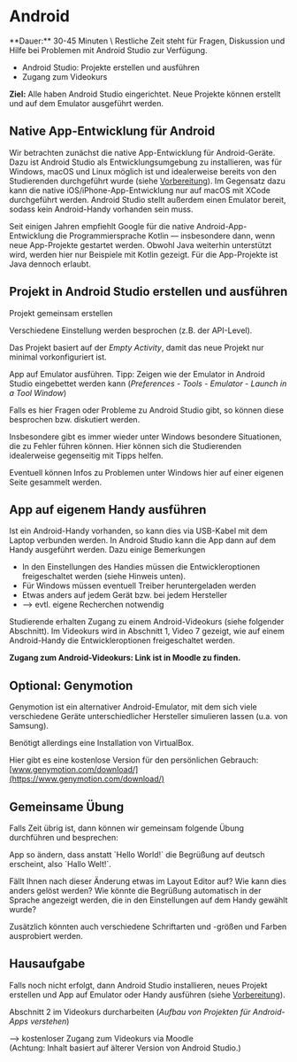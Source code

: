 
# Android

<Callout>
  **Dauer:** 30-45 Minuten \
  Restliche Zeit steht für Fragen, Diskussion und Hilfe bei Problemen
  mit Android Studio zur Verfügung.

  - Android Studio: Projekte erstellen und ausführen
  - Zugang zum Videokurs

  **Ziel:** Alle haben Android Studio eingerichtet. Neue Projekte 
  können erstellt und auf dem Emulator ausgeführt werden.
</Callout>


## Native App-Entwicklung für Android

Wir betrachten zunächst die native App-Entwicklung für 
Android-Geräte. Dazu ist Android Studio als Entwicklungsumgebung
zu installieren, was für Windows, macOS und Linux möglich ist
und idealerweise bereits von den Studierenden durchgeführt 
wurde (siehe [Vorbereitung](/mobile/setup)). Im Gegensatz dazu
kann die native iOS/iPhone-App-Entwicklung nur auf macOS
mit XCode durchgeführt werden. Android Studio stellt außerdem
einen Emulator bereit, sodass kein Android-Handy vorhanden sein muss.

Seit einigen Jahren empfiehlt Google für die native 
Android-App-Entwicklung die Programmiersprache Kotlin &mdash;
insbesondere dann, wenn neue App-Projekte gestartet werden.
Obwohl Java weiterhin unterstützt wird, werden hier nur Beispiele
mit Kotlin gezeigt. Für die App-Projekte ist Java dennoch erlaubt.

## Projekt in Android Studio erstellen und ausführen

Projekt gemeinsam erstellen

Verschiedene Einstellung werden besprochen (z.B. der API-Level).

Das Projekt basiert auf der _Empty Activity_, damit das neue
Projekt nur minimal vorkonfiguriert ist.

App auf Emulator ausführen. Tipp: Zeigen wie der Emulator
in Android Studio eingebettet werden kann 
(_Preferences - Tools - Emulator - Launch in a Tool Window_)

<Callout type="warning">
Falls es hier Fragen oder Probleme zu Android Studio gibt,
so können diese besprochen bzw. diskutiert werden.

Insbesondere gibt es immer wieder unter Windows besondere
Situationen, die zu Fehler führen können. Hier können sich die 
Studierenden idealerweise gegenseitig mit Tipps helfen.

Eventuell können Infos zu Problemen unter Windows hier auf
einer eigenen Seite gesammelt werden.
</Callout>

## App auf eigenem Handy ausführen
Ist ein Android-Handy vorhanden, so kann dies via USB-Kabel
mit dem Laptop verbunden werden. In Android Studio kann die
App dann auf dem Handy ausgeführt werden. Dazu einige Bemerkungen

- In den Einstellungen des Handies müssen die Entwickleroptionen freigeschaltet werden (siehe Hinweis unten).
- Für Windows müssen eventuell Treiber heruntergeladen werden
- Etwas anders auf jedem Gerät bzw. bei jedem Hersteller
- &xrarr; evtl. eigene Recherchen notwendig

Studierende erhalten Zugang zu einem Android-Videokurs (siehe 
folgender Abschnitt). Im Videokurs wird in Abschnitt 1, Video 7
gezeigt, wie auf einem Android-Handy die Entwickleroptionen
freigeschaltet werden.

**Zugang zum Android-Videokurs: Link ist in Moodle zu finden.**

## Optional: Genymotion

Genymotion ist ein alternativer Android-Emulator, mit dem sich 
viele verschiedene Geräte unterschiedlicher Hersteller simulieren 
lassen (u.a. von Samsung).

Benötigt allerdings eine Installation von VirtualBox.

Hier gibt es eine kostenlose Version für den persönlichen 
Gebrauch: [www.genymotion.com/download/](https://www.genymotion.com/download/)

## Gemeinsame Übung

Falls Zeit übrig ist, dann können wir gemeinsam folgende
Übung durchführen und besprechen:

<Callout type="warning" emoji="👨🏻‍💻">
App so ändern, dass anstatt `Hello World!` die Begrüßung auf deutsch erscheint, also `Hallo Welt!`.

Fällt Ihnen nach dieser Änderung etwas im Layout Editor auf? Wie kann dies anders gelöst werden? Wie könnte die Begrüßung automatisch in der Sprache angezeigt werden, die in den Einstellungen auf dem Handy gewählt wurde?

Zusätzlich könnten auch verschiedene Schriftarten und -größen und Farben ausprobiert werden.
</Callout>

## Hausaufgabe

Falls noch nicht erfolgt, dann Android Studio installieren,
neues Projekt erstellen und App auf Emulator oder Handy ausführen
(siehe [Vorbereitung](/mobile/setup)).

Abschnitt 2 im Videokurs durcharbeiten (_Aufbau von Projekten für Android-Apps verstehen_) 

&xrarr; kostenloser Zugang zum Videokurs via Moodle <br/>
(Achtung: Inhalt basiert auf älterer Version von Android Studio.)
